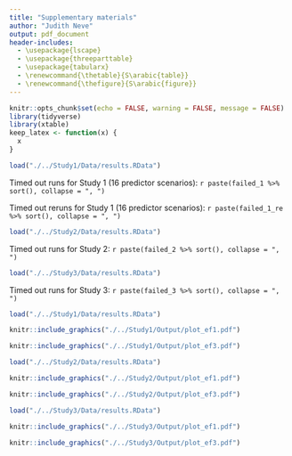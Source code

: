 ```yaml
---
title: "Supplementary materials"
author: "Judith Neve"
output: pdf_document
header-includes:
  - \usepackage{lscape}
  - \usepackage{threeparttable}
  - \usepackage{tabularx}
  - \renewcommand{\thetable}{S\arabic{table}}
  - \renewcommand{\thefigure}{S\arabic{figure}}
---
```


```r
knitr::opts_chunk$set(echo = FALSE, warning = FALSE, message = FALSE)
library(tidyverse)
library(xtable)
keep_latex <- function(x) {
  x
}
```

```{=tex}
\begin{table}[!h]
\centering
\caption{Allocated runtimes for each study.}
    \begin{tabularx}{\textwidth}{lllllll}
\hline
\multicolumn{1}{X}{Study} &
  \multicolumn{1}{X}{Number of datasets generated in one run} &
  \multicolumn{1}{X}{Number of runs} &
  \multicolumn{1}{X}{Original allocated time per run} &
  \multicolumn{1}{X}{Allocated runtime for rerunning of timed out runs} &
  \multicolumn{1}{X}{Number of timed out runs} &
  \multicolumn{1}{X}{Number of reruns taking longer than the original allocated runtime} \\ \hline
1 (8 predictor scenarios)  & 1  & 3000 & 6 hours   & 8 hours  & 0   & 0   \\
1 (16 predictor scenarios) & 1  & 3000 & 30 hours  & 32 hours & 188 & 35* \\
2                          & 1  & 6000 & 3.5 hours & 4 hours  & 1   & 0   \\
3                          & 10 & 600  & 6 hours   & 7 hours  & 7   & 0  \\ \hline
\end{tabularx}
\begin{tablenotes}
      \item *among these, 13 failed due to time-out. These were rerun with a maximum allocated time of 35 hours.
    \end{tablenotes}
\end{table}
```

```r
load("./../Study1/Data/results.RData")
```

Timed out runs for Study 1 (16 predictor scenarios): `r paste(failed_1 %>% sort(), collapse = ", ")`

Timed out reruns for Study 1 (16 predictor scenarios): `r paste(failed_1_re %>% sort(), collapse = ", ")`

```r
load("./../Study2/Data/results.RData")
```

Timed out runs for Study 2: `r paste(failed_2 %>% sort(), collapse = ", ")`

```r
load("./../Study3/Data/results.RData")
```

Timed out runs for Study 3: `r paste(failed_3 %>% sort(), collapse = ", ")`

```r
load("./../Study1/Data/results.RData")
```

\begin{landscape}
```r
for (ef in c(0.1, 0.3, 0.5)) {
  tab <- summary_table_study1_sc %>%
    filter(EF == ef) %>%
    group_by(p, EF, n_prop) %>% 
    arrange(p, EF, n_prop, Runtime_mean) %>% 
    mutate(`Tuned hyperparameters` = hp_combination,
           p = as.integer(p),
           n_prop = paste0(n_prop, "$N$"),
           AUC = paste0(format(AUC_mean, nsmall = 2),
                        " (", format(AUC_sd, nsmall = 2), ")"),
           `Calibration slope` = paste0(format(Calslope_median, nsmall = 2),
                                        " (", format(Calslope_IQR, nsmall = 2), ")"),
           `Runtime (seconds)` = paste0(
             format(Runtime_mean, nsmall = 2),
             " (",
             str_pad(format(Runtime_sd, nsmall = 2, trim = TRUE), 7, pad = "0"),
             ")"
             )) %>% 
    dplyr::select(`Tuned hyperparameters`, p, EF, n_prop, AUC, `Calibration slope`, `RMSD(slope)`, `Runtime (seconds)`)
  colnames(tab)[2:4] <- c("$p$", "$EF$", "$n$")
  
  addtorow <- list()
  addtorow$pos <- list(0)
  addtorow$command <- paste0(
    paste0("\\multicolumn{1}{c}{", colnames(tab)[1], "}"),
    paste0("& \\multicolumn{1}{c}{", colnames(tab)[2:ncol(tab)], "}", collapse = ""),
    '\\\\',
    "\\multicolumn{1}{c}{}",
    paste(rep("& \\multicolumn{1}{c}{}", 3), collapse = ""),
    paste0("& \\multicolumn{1}{c}{", c("Mean (SD)", "Median (IQR)", "", "Mean (SD)"), "}", collapse = ""),
    '\\\\'
  )
  
  tab %>%
    xtable(caption = paste0("Average performance of hyperparameter combinations for each scenario where $EF$ = ", ef, ". Within each scenario, rows are sorted in ascending order of runtime."),
           label = "tab:results1sc",
           align = c(rep("l", 2), rep("c", 3+3), "r")) %>%
    print.xtable(include.rownames = FALSE,
                 caption.placement = "top",
                 table.placement = "tb",
                 comment = FALSE,
                 hline.after = c(-1, seq(0, 36, by = 9)),
                 #size="\\fontsize{8pt}{8pt}\\selectfont",
                 scalebox = "0.9",
                 sanitize.text.function = keep_latex,
                 add.to.row = addtorow,
                 include.colnames = F)
}
```
\end{landscape}

```r
knitr::include_graphics("./../Study1/Output/plot_ef1.pdf")
```

```r
knitr::include_graphics("./../Study1/Output/plot_ef3.pdf")
```

```r
load("./../Study2/Data/results.RData")
```

\begin{landscape}
```r
for (ef in c(0.1, 0.3, 0.5)) {
  tab <- summary_table_study2_sc %>%
    filter(EF == ef) %>%
    group_by(p, EF, n_prop) %>% 
    arrange(p, EF, n_prop, `RMSD(slope)`) %>% 
    mutate(`Optimisation criterion` = recode(metric,
                                        LogLoss = "Logarithmic loss",
                                        CalSlope = "Calibration slope",
                                        BrierScore = "Brier score",
                                        CalInt = "Calibration intercept",
                                        Accuracy = "Classification accuracy",
                                        Kappa = "Cohen's Kappa"),
           p = as.integer(p),
           n_prop = paste0(n_prop, "$N$"),
           AUC = paste0(format(AUC_mean, nsmall = 2),
                      " (", format(AUC_sd, nsmall = 2), ")"),
         `Calibration slope` = paste0(format(Calslope_median, nsmall = 2),
                                      " (", format(Calslope_IQR, nsmall = 2), ")"),
         `Runtime (seconds)` = paste0(
           format(Runtime_mean, nsmall = 2),
           " (",
           str_pad(format(Runtime_sd, nsmall = 2, trim = TRUE), ifelse(ef == 0.1, 6, 5), pad = "0"),
           ")"
           )) %>% 
    dplyr::select(`Optimisation criterion`, p, EF, n_prop, AUC, `Calibration slope`, `RMSD(slope)`, `Runtime (seconds)`)
  colnames(tab)[2:4] <- c("$p$", "$EF$", "$n$")
  
  addtorow <- list()
  addtorow$pos <- list(0)
  addtorow$command <- paste0(
    paste0("\\multicolumn{1}{c}{", colnames(tab)[1], "}"),
    paste0("& \\multicolumn{1}{c}{", colnames(tab)[2:ncol(tab)], "}", collapse = ""),
    '\\\\',
    "\\multicolumn{1}{c}{}",
    paste(rep("& \\multicolumn{1}{c}{}", 3), collapse = ""),
    paste0("& \\multicolumn{1}{c}{", c("Mean (SD)", "Median (IQR)", "", "Mean (SD)"), "}", collapse = ""),
    '\\\\'
  )
  
  tab %>%
    xtable(caption = paste0("Average performance of optimisation criteria for each scenario where $EF$ = ", ef, ". Within each scenario, rows are sorted in ascending order of RMSD(slope)."),
           label = "tab:results2sc",
           align = c(rep("l", 2), rep("c", 3+3), "r")) %>%
    print.xtable(include.rownames = FALSE,
                 caption.placement = "top",
                 table.placement = "tb",
                 comment = FALSE,
                 hline.after = c(-1, seq(0, 28, by = 7)),
                 #size="\\fontsize{8pt}{8pt}\\selectfont",
                 # scalebox = "0.9",
                 sanitize.text.function = keep_latex,
                 add.to.row = addtorow,
                 include.colnames = F)
}
```
\end{landscape}

```r
knitr::include_graphics("./../Study2/Output/plot_ef1.pdf")
```

```r
knitr::include_graphics("./../Study2/Output/plot_ef3.pdf")
```

```r
load("./../Study3/Data/results.RData")
```

\begin{landscape}
```r
# for (ef in c(0.1, 0.3, 0.5)) {
  tab <- summary_table_study3_sc %>%
    # filter(EF == ef) %>%
    group_by(p, EF, n_prop) %>% 
    arrange(p, EF, n_prop, Runtime_mean) %>% 
    mutate(`Search algorithm` = recode(algorithm,
                                     mbo = "Model-based optimisation",
                                     grid = "Grid search",
                                     random = "Random search"),
           p = as.integer(p),
           n_prop = paste0(n_prop, "$N$"),
           AUC = paste0(format(AUC_mean, nsmall = 2),
                      " (", format(AUC_sd, nsmall = 2), ")"),
           `Calibration slope` = paste0(format(Calslope_median, nsmall = 2),
                                      " (", format(Calslope_IQR, nsmall = 2), ")"),
           `Runtime (seconds)` = paste0(
             format(Runtime_mean, nsmall = 2),
             " (",
             str_pad(format(Runtime_sd, nsmall = 2, trim = TRUE), 6, pad = "0"),
             ")"
           )) %>% 
    dplyr::select(`Search algorithm`, p, EF, n_prop, AUC, `Calibration slope`, `RMSD(slope)`, `Runtime (seconds)`)
  colnames(tab)[2:4] <- c("$p$", "$EF$", "$n$")
  
  addtorow <- list()
  addtorow$pos <- list(0)
  addtorow$command <- paste0(
    paste0("\\multicolumn{1}{c}{", colnames(tab)[1], "}"),
    paste0("& \\multicolumn{1}{c}{", colnames(tab)[2:ncol(tab)], "}", collapse = ""),
    '\\\\',
    "\\multicolumn{1}{c}{}",
    paste(rep("& \\multicolumn{1}{c}{}", 3), collapse = ""),
    paste0("& \\multicolumn{1}{c}{", c("Mean (SD)", "Median (IQR)", "", "Mean (SD)"), "}", collapse = ""),
    '\\\\'
  )
  
  tab %>%
    xtable(caption = paste0("Average performance of hyperparameter search algorithms for each scenario. Within each scenario, rows are sorted in ascending order of runtime."),
           label = "tab:results3sc",
           align = c(rep("l", 2), rep("c", 3+3), "r")) %>%
    print.xtable(include.rownames = FALSE,
                 caption.placement = "top",
                 table.placement = "tb",
                 comment = FALSE,
                 hline.after = c(-1, seq(0, 36, by = 3)),
                 #size="\\fontsize{8pt}{8pt}\\selectfont",
                 # scalebox = "0.9",
                 sanitize.text.function = keep_latex,
                 add.to.row = addtorow,
                 include.colnames = F)
# }
```
\end{landscape}

```r
knitr::include_graphics("./../Study3/Output/plot_ef1.pdf")
```

```r
knitr::include_graphics("./../Study3/Output/plot_ef3.pdf")
```